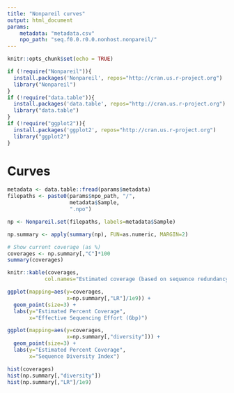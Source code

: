 ```yaml
---
title: "Nonpareil curves"
output: html_document
params:
    metadata: "metadata.csv"
    npo_path: "seq.f0.0.r0.0.nonhost.nonpareil/"
---
```


```r
knitr::opts_chunk$set(echo = TRUE)

if (!require("Nonpareil")){
  install.packages('Nonpareil', repos="http://cran.us.r-project.org")
  library("Nonpareil")
}
if (!require("data.table")){
  install.packages('data.table', repos="http://cran.us.r-project.org")
  library("data.table")
}
if (!require("ggplot2")){
  install.packages('ggplot2', repos="http://cran.us.r-project.org")
  library("ggplot2")
}
```

# Curves
```r
metadata <- data.table::fread(params$metadata)
filepaths <- paste0(params$npo_path, "/",
                    metadata$Sample, 
                    ".npo")

np <- Nonpareil.set(filepaths, labels=metadata$Sample)

np.summary <- apply(summary(np), FUN=as.numeric, MARGIN=2)

# Show current coverage (as %)
coverages <- np.summary[,"C"]*100 
summary(coverages)

knitr::kable(coverages,
            col.names="Estimated coverage (based on sequence redundancy)")

ggplot(mapping=aes(y=coverages,
                   x=np.summary[,"LR"]/1e9)) +
  geom_point(size=3) +
  labs(y="Estimated Percent Coverage",
       x="Effective Sequencing Effort (Gbp)")

ggplot(mapping=aes(y=coverages,
                   x=np.summary[,"diversity"])) +
  geom_point(size=3) +
  labs(y="Estimated Percent Coverage",
       x="Sequence Diversity Index")

hist(coverages)
hist(np.summary[,"diversity"])
hist(np.summary[,"LR"]/1e9)
```
